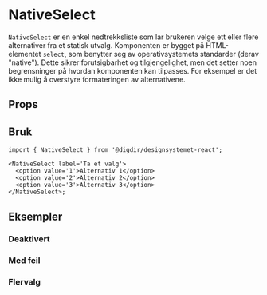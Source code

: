 

<Meta of={NativeSelectStories} />

# NativeSelect

`NativeSelect` er en enkel nedtrekksliste som lar brukeren velge ett eller flere alternativer fra et statisk utvalg.
Komponenten er bygget på HTML-elementet `select`, som benytter seg av operativsystemets standarder (derav "native").
Dette sikrer forutsigbarhet og tilgjengelighet, men det setter noen begrensninger på hvordan komponenten kan tilpasses.
For eksempel er det ikke mulig å overstyre formateringen av alternativene.

## Props

<Primary />
<Controls />

## Bruk

```tsx
import { NativeSelect } from '@digdir/designsystemet-react';

<NativeSelect label='Ta et valg'>
  <option value='1'>Alternativ 1</option>
  <option value='2'>Alternativ 2</option>
  <option value='3'>Alternativ 3</option>
</NativeSelect>;
```

## Eksempler

### Deaktivert

<Canvas of={NativeSelectStories.Disabled} />

### Med feil

<Canvas of={NativeSelectStories.Error} />

### Flervalg

<Canvas of={NativeSelectStories.Multiple} />
